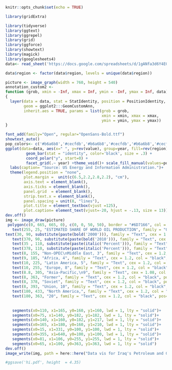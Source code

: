 ```r
knitr::opts_chunk$set(echo = TRUE)
```
```r


library(gridExtra)

library(tidyverse)
library(ggtext)
library(ggrepel)
library(grid)
library(ggforce)
library(showtext)
library(magick)
library(googlesheets4)
data<- read_sheet('https://docs.google.com/spreadsheets/d/1gANfa3d6Y4EGBuODZGbW4m6yHjCOSovfzkFLxvRhBrM/edit?usp=sharing')

data$region <- factor(data$region, levels = unique(data$region))


```
```r

picture <- image_graph(width = 760, height = 540)
annotation_custom2 <- 
function (grob, xmin = -Inf, xmax = Inf, ymin = -Inf, ymax = Inf, data) 
{
  layer(data = data, stat = StatIdentity, position = PositionIdentity, 
        geom = ggplot2:::GeomCustomAnn, 
        inherit.aes = TRUE, params = list(grob = grob, 
                                          xmin = xmin, xmax = xmax, 
                                          ymin = ymin, ymax = ymax))
}

font_add(family="Open", regular="OpenSans-Bold.ttf")
showtext_auto()
pop_colors<- c('#b6a6b8','#cecfdb','#b6a6b8','#cecfdb','#b6a6b8','#cecfdb','#b6a6b8','#cecfdb','#f3b343','#7ba539','#d8252e','#e6e154','#3e6dbe')
ggplot(data=data, aes(x=" ", y=rev(value), group=year, fill=rev(region))) +
         geom_bar(stat = "identity", color='black', size = .3) +
         coord_polar("y", start=0) + 
         facet_grid(.~ year) +theme_void()+ scale_fill_manual(values=pop_colors)+
  labs(caption= "Source: US Energy and Information Administration.")+
  theme(legend.position = "none",
        plot.margin =  unit(c(6.5,2.2,2.8,2.2), "cm"),
        axis.text = element_blank(),
        axis.ticks = element_blank(),
        panel.grid  = element_blank(),
        strip.text.x = element_blank(),
        panel.spacing = unit(8, "lines"),
        plot.title = element_textbox(vjust =125),
        plot.caption= element_text(vjust=-20, hjust = -.13, size = 13))
dev.off()
img <- image_draw(picture)
 polygon(c(0, 665, 665, 0), c(0, 0, 50, 50), border = "#6D7166", col = "#6D7166")+
   text(255, 25, "ESTIMATED SHARE OF WORLD OIL PRODUCTION", family = "Open", cex = 1.7, col = "white")+
text(30, 90, substitute(paste(bold('2000'))), family = "Text", cex = 1.2, col = "black")+
   text(370, 90, substitute(paste(bold('2010'))), family = "Text", cex = 1.2, col = "black")+
   text(35 , 110, substitute(paste(italic('Percent'))), family = "Text", cex = 1.1, col = "black")+
   text(378, 110, substitute(paste(italic('Percent'))), family = "Text", cex = 1.1, col = "black")+
   text(8, 155, "Non-OPEC\nMiddle East, 3", family = "Text", cex = 1.2, col = "black", pos=4)+
   text(9, 185, "Africa, 4", family = "Text", cex = 1.2, col = "black", pos=4)+
   text(10, 225, "Latin America, 5", family = "Text", cex = 1.2, col = "black", pos=4)+
   text(10, 255, "Europe, 8", family = "Text", cex = 1.2, col = "black", pos=4)+
   text(8.8, 305, "Asia-Pacific,\n9", family = "Text", cex = 1.08, col = "black", pos=4)+
   text(8, 363, "Former", family = "Text", cex = 1.2, col = "black", pos=4)+
   text(8, 378, "Soviet", family = "Text", cex = 1.2, col = "black", pos=4)+
   text(8, 393, "Union, 10", family = "Text", cex = 1.2, col = "black", pos=4)+
   text(180, 433, "North America,", family = "Text", cex = 1.2, col = "black", pos=4)+
   text(180, 363, "20", family = "Text", cex = 1.2, col = "black", pos=4)
   
   
   segments(x0=110, x1=165, y0=160, y1=160, lwd = 1, lty = "solid")+
   segments(x0=75, x1=140, y0=182, y1=182, lwd = 1, lty = "solid")+
   segments(x0=140, x1=160, y0=182, y1=217, lwd = 1, lty = "solid")+
   segments(x0=165, x1=180, y0=160, y1=210, lwd = 1, lty = "solid")+
   segments(x0=15, x1=331, y0=100, y1=100, lwd = 1, lty = "solid")+
   segments(x0=355, x1=640, y0=100, y1=100, lwd = 1, lty = "solid")+
   segments(x0=81, x1=106, y0=255, y1=255, lwd = 1, lty = "solid")+
   segments(x0=65, x1=100, y0=363, y1=363, lwd = 1, lty = "solid")
dev.off()
image_write(img, path = here::here("Data vis for Iraq's Petroleum and Gas Infrastructure", "Key.png"), format = "png")

#ggsave('hi.pdf', height  = 4.35)

```
